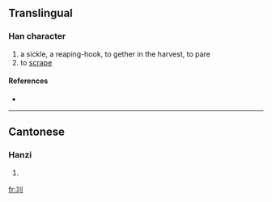 ==Translingual==

===Han character===
{{Han char|rn=18|rad=刀|as=03|sn=5|four=|canj=一中弓 (MLN)}}

# a sickle, a reaping-hook, to gether in the harvest, to pare
# to [[scrape]]

====References====
* {{Han ref|kx=0136.150|hdz=10324.010|uh=34DA|ud=13530}}

----

==Cantonese==

===Hanzi===
{{yue-hanzi|jyut=|y=geui6, gung1 kung4}}

# {{defn|Cantonese}}

[[fr:㓚]]
